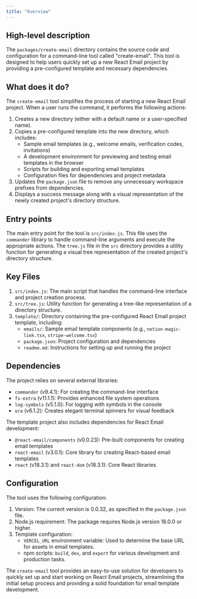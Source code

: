 ```yaml
---
title: "Overview"
---
```


## High-level description
The `packages/create-email` directory contains the source code and configuration for a command-line tool called "create-email". This tool is designed to help users quickly set up a new React Email project by providing a pre-configured template and necessary dependencies.

## What does it do?
The `create-email` tool simplifies the process of starting a new React Email project. When a user runs the command, it performs the following actions:

1. Creates a new directory (either with a default name or a user-specified name).
2. Copies a pre-configured template into the new directory, which includes:
   - Sample email templates (e.g., welcome emails, verification codes, invitations)
   - A development environment for previewing and testing email templates in the browser
   - Scripts for building and exporting email templates
   - Configuration files for dependencies and project metadata
3. Updates the `package.json` file to remove any unnecessary workspace prefixes from dependencies.
4. Displays a success message along with a visual representation of the newly created project's directory structure.

## Entry points
The main entry point for the tool is `src/index.js`. This file uses the `commander` library to handle command-line arguments and execute the appropriate actions. The `tree.js` file in the `src` directory provides a utility function for generating a visual tree representation of the created project's directory structure.

## Key Files
1. `src/index.js`: The main script that handles the command-line interface and project creation process.
2. `src/tree.js`: Utility function for generating a tree-like representation of a directory structure.
3. `template/`: Directory containing the pre-configured React Email project template, including:
   - `emails/`: Sample email template components (e.g., `notion-magic-link.tsx`, `stripe-welcome.tsx`)
   - `package.json`: Project configuration and dependencies
   - `readme.md`: Instructions for setting up and running the project

## Dependencies
The project relies on several external libraries:

- `commander` (v9.4.1): For creating the command-line interface
- `fs-extra` (v11.1.1): Provides enhanced file system operations
- `log-symbols` (v5.1.0): For logging with symbols in the console
- `ora` (v6.1.2): Creates elegant terminal spinners for visual feedback

The template project also includes dependencies for React Email development:

- `@react-email/components` (v0.0.23): Pre-built components for creating email templates
- `react-email` (v3.0.1): Core library for creating React-based email templates
- `react` (v18.3.1) and `react-dom` (v18.3.1): Core React libraries

## Configuration
The tool uses the following configuration:

1. Version: The current version is 0.0.32, as specified in the `package.json` file.
2. Node.js requirement: The package requires Node.js version 18.0.0 or higher.
3. Template configuration:
   - `VERCEL_URL` environment variable: Used to determine the base URL for assets in email templates.
   - npm scripts: `build`, `dev`, and `export` for various development and production tasks.

The `create-email` tool provides an easy-to-use solution for developers to quickly set up and start working on React Email projects, streamlining the initial setup process and providing a solid foundation for email template development.